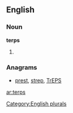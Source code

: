 
==English==

===Noun===
'''terps'''

# {{plural of|[[terp]]}}

===Anagrams===
* [[prest#English|prest]], [[strep#English|strep]], [[TrEPS#English|TrEPS]]

[[Category:English plurals]]

[[ar:terps]]